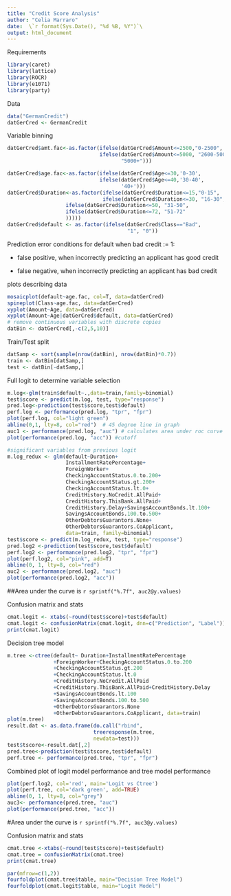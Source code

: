 ```yaml
---
title: "Credit Score Analysis"
author: "Celia Marraro"
date:  \`r format(Sys.Date(), "%d %B, %Y")`\
output: html_document
---
```

Requirements

```r
library(caret)
library(lattice)
library(ROCR)
library(e1071)
library(party)
```

Data

```r
data("GermanCredit")
datGerCred <- GermanCredit
```

Variable binning

```r
datGerCred$amt.fac<-as.factor(ifelse(datGerCred$Amount<=2500,"0-2500", 
                              ifelse(datGerCred$Amount<=5000, "2600-5000", 
                                     "5000+")))

datGerCred$age.fac<-as.factor(ifelse(datGerCred$Age<=30,'0-30', 
                              ifelse(datGerCred$Age<=40,'30-40', 
                                     '40+')))
datGerCred$Duration<-as.factor(ifelse(datGerCred$Duration<=15,"0-15", 
                               ifelse(datGerCred$Duration<=30, "16-30", 
			       ifelse(datGerCred$Duration<=50, "31-50",
			       ifelse(datGerCred$Duration<=72, "51-72"
			       )))))
datGerCred$default <- as.factor(ifelse(datGerCred$Class=="Bad", 
                                       "1", "0"))
```
Prediction error conditions for default when bad credit := 1: 

  + false positive, when incorrectly predicting an applicant has good credit 

  + false negative, when incorrectly predicting an applicant has bad credit 
  

plots describing data

```r
mosaicplot(default~age.fac, col=T, data=datGerCred)
spineplot(Class~age.fac, data=datGerCred)
xyplot(Amount~Age, data=datGerCred)
xyplot(Amount~Age|datGerCred$default, data=datGerCred)
# remove continuous variables with discrete copies
datBin <- datGerCred[,-c(2,5,10)] 
```
Train/Test split

```r
datSamp <- sort(sample(nrow(datBin), nrow(datBin)*0.7))
train <- datBin[datSamp,]
test <- datBin[-datSamp,]
```
Full logit to determine variable selection

```r
m.log<-glm(train$default~.,data=train,family=binomial)
test$score <- predict(m.log, test, type="response")
pred.log<-prediction(test$score,test$default)
perf.log <- performance(pred.log, "tpr", "fpr")
plot(perf.log, col="light green")
abline(0,1, lty=8, col="red")  # 45 degree line in graph
auc1 <- performance(pred.log, "auc") # calculates area under roc curve
plot(performance(pred.log, "acc")) #cutoff 

#significant variables from previous logit 
m.log_redux <- glm(default~Duration+  
                   InstallmentRatePercentage+
				   ForeignWorker+ 
				   CheckingAccountStatus.0.to.200+ 
				   CheckingAccountStatus.gt.200+ 
				   CheckingAccountStatus.lt.0+ 
				   CreditHistory.NoCredit.AllPaid+ 
				   CreditHistory.ThisBank.AllPaid+ 
				   CreditHistory.Delay+SavingsAccountBonds.lt.100+
				   SavingsAccountBonds.100.to.500+ 
				   OtherDebtorsGuarantors.None+ 
				   OtherDebtorsGuarantors.CoApplicant, 
				   data=train, family=binomial)
test$score <- predict(m.log_redux, test, type="response")
pred.log2 <-prediction(test$score,test$default)
perf.log2 <- performance(pred.log2, "tpr", "fpr")
plot(perf.log2, col="pink", add=T)
abline(0, 1, lty=8, col="red")
auc2 <- performance(pred.log2, "auc") 
plot(performance(pred.log2, "acc")) 
```
##Area under the curve is `r sprintf("%.7f", auc2@y.values) `

Confusion matrix and stats

```r
cmat.logit <- xtabs(~round(test$score)+test$default)
cmat.logit <- confusionMatrix(cmat.logit, dnn=c("Prediction", "Label"))
print(cmat.logit)
```
Decision tree model

```r
m.tree <-ctree(default~ Duration+InstallmentRatePercentage
               +ForeignWorker+CheckingAccountStatus.0.to.200
			   +CheckingAccountStatus.gt.200
			   +CheckingAccountStatus.lt.0
			   +CreditHistory.NoCredit.AllPaid
			   +CreditHistory.ThisBank.AllPaid+CreditHistory.Delay
			   +SavingsAccountBonds.lt.100
			   +SavingsAccountBonds.100.to.500
			   +OtherDebtorsGuarantors.None
			   +OtherDebtorsGuarantors.CoApplicant, data=train)
plot(m.tree)
result.dat <- as.data.frame(do.call("rbind", 
                            treeresponse(m.tree, 
							newdata=test))) 
test$tscore<-result.dat[,2] 
pred.tree<-prediction(test$tscore,test$default) 
perf.tree <- performance(pred.tree, "tpr", "fpr")
```
Combined plot of logit model performance and tree model performance

```r
plot(perf.log2, col='red', main='Logit vs Ctree')
plot(perf.tree, col='dark green', add=TRUE)
abline(0, 1, lty=8, col="grey")
auc3<- performance(pred.tree, "auc") 
plot(performance(pred.tree, "acc")) 
```
#Area under the curve is `r sprintf("%.7f", auc3@y.values) `

Confusion matrix and stats 

```r
cmat.tree <-xtabs(~round(test$tscore)+test$default)
cmat.tree = confusionMatrix(cmat.tree) 
print(cmat.tree)

par(mfrow=c(1,2))
fourfoldplot(cmat.tree$table, main="Decision Tree Model")
fourfoldplot(cmat.logit$table, main="Logit Model")

```


